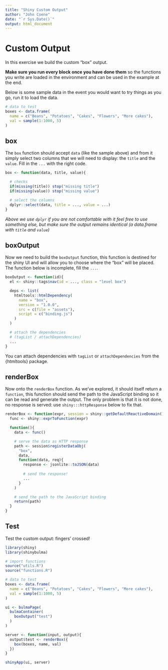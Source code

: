 ```yaml
---
title: "Shiny Custom Output"
author: "John Coene"
date: "`r Sys.Date()`"
output: html_document
---
```


# Custom Output

In this exercise we build the custom "box" output.

__Make sure you run every block once you have done them__ so the functions you write are loaded in the environment and can be used in the example at the end.

Below is some sample data in the event you would want to try things as you go, run it to load the data.

```r
# data to test
boxes <- data.frame(
  name = c("Beans", "Potatoes", "Cakes", "Flowers", "More cakes"),
  val = sample(1:1000, 5)
)
```

## box

The `box` function should accept `data` (like the sample above) and from it simply select two columns that we will need to display: the `title` and the `value`. Fill in the `...` with the right code.

```r
box <- function(data, title, value){

  # checks
  if(missing(title)) stop("missing title")
  if(missing(value)) stop("missing value")

  # select the columns
  dplyr::select(data, title = ..., value = ...)
}
```

_Above we use `dplyr` if you are not comfortable with it feel free to use something else, but make sure the output remains identical (a data.frame with `title` and `value`)_

## boxOutput

Now we need to build the `boxOutput` function, this function is destined for the shiny UI and will allow you to choose where the "box" will be placed. The function below is incomplete, fill the `...`.

```r
boxOutput <- function(id){
  el <- shiny::tags$nav(id = ..., class = "level box")

  deps <- list(
    htmltools::htmlDependency(
      name = "box",
      version = "1.0.0",
      src = c(file = "assets"),
      script = c("binding.js")
    )
  )

  # attach the dependencies
  # (tagList / attachDependencies)
  ...
}
```

You can attach dependencies with `tagList` or `attachDependencies` from the {htmltools} package.

## renderBox

Now onto the `renderBox` function. As we've explored, it should itself return a `function`, this function should send the path to the JavaScript binding so it can be read and generate the output. The only problem is that it is not done, no response is served: use `shiny:::httpResponse` below to fix that.

```r
renderBox <- function(expr, session = shiny::getDefaultReactiveDomain()) {
  func <- shiny::exprToFunction(expr)

  function(){
    data <- func()

    # serve the data as HTTP response
    path <- session$registerDataObj(
      "box", 
      data, 
      function(data, req){
        response <- jsonlite::toJSON(data)
        
        # send the response!
        ...
      }
    )

    # send the path to the JavaScript binding
    return(path)
  }
}
```

## Test

Test the custom output: fingers' crossed!

```r
library(shiny)
library(shinybulma)

# import functions
source("utils.R")
source("functions.R")

# data to test
boxes <- data.frame(
  name = c("Beans", "Potatoes", "Cakes", "Flowers", "More cakes"),
  val = sample(1:1000, 5)
)

ui <- bulmaPage(
  bulmaContainer(
    boxOutput("test")
  )
)

server <- function(input, output){
  output$test <- renderBox({
    box(boxes, name, val)
  })
}

shinyApp(ui, server)
```